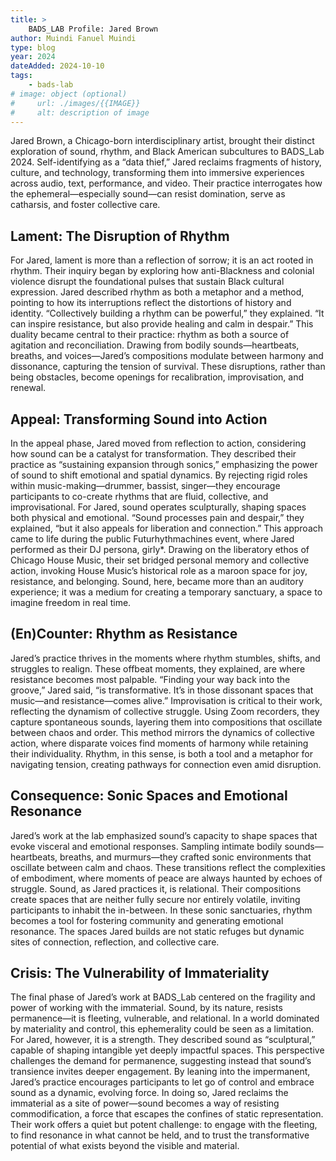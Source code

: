 ```yaml
---
title: >
    BADS_LAB Profile: Jared Brown
author: Muindi Fanuel Muindi
type: blog
year: 2024
dateAdded: 2024-10-10
tags:
    - bads-lab
# image: object (optional)
#     url: ./images/{{IMAGE}}
#     alt: description of image
---
```


Jared Brown, a Chicago-born interdisciplinary artist, brought their distinct exploration of sound, rhythm, and Black American subcultures to BADS_Lab 2024. Self-identifying as a “data thief,” Jared reclaims fragments of history, culture, and technology, transforming them into immersive experiences across audio, text, performance, and video. Their practice interrogates how the ephemeral—especially sound—can resist domination, serve as catharsis, and foster collective care.

## Lament: The Disruption of Rhythm

For Jared, lament is more than a reflection of sorrow; it is an act rooted in rhythm. Their inquiry began by exploring how anti-Blackness and colonial violence disrupt the foundational pulses that sustain Black cultural expression. Jared described rhythm as both a metaphor and a method, pointing to how its interruptions reflect the distortions of history and identity.
“Collectively building a rhythm can be powerful,” they explained. “It can inspire resistance, but also provide healing and calm in despair.” This duality became central to their practice: rhythm as both a source of agitation and reconciliation. Drawing from bodily sounds—heartbeats, breaths, and voices—Jared’s compositions modulate between harmony and dissonance, capturing the tension of survival. These disruptions, rather than being obstacles, become openings for recalibration, improvisation, and renewal.

## Appeal: Transforming Sound into Action

In the appeal phase, Jared moved from reflection to action, considering how sound can be a catalyst for transformation. They described their practice as “sustaining expansion through sonics,” emphasizing the power of sound to shift emotional and spatial dynamics. By rejecting rigid roles within music-making—drummer, bassist, singer—they encourage participants to co-create rhythms that are fluid, collective, and improvisational.
For Jared, sound operates sculpturally, shaping spaces both physical and emotional. “Sound processes pain and despair,” they explained, “but it also appeals for liberation and connection.” This approach came to life during the public Futurhythmachines event, where Jared performed as their DJ persona, girly\*. Drawing on the liberatory ethos of Chicago House Music, their set bridged personal memory and collective action, invoking House Music’s historical role as a maroon space for joy, resistance, and belonging. Sound, here, became more than an auditory experience; it was a medium for creating a temporary sanctuary, a space to imagine freedom in real time.

## (En)Counter: Rhythm as Resistance

Jared’s practice thrives in the moments where rhythm stumbles, shifts, and struggles to realign. These offbeat moments, they explained, are where resistance becomes most palpable. “Finding your way back into the groove,” Jared said, “is transformative. It’s in those dissonant spaces that music—and resistance—comes alive.”
Improvisation is critical to their work, reflecting the dynamism of collective struggle. Using Zoom recorders, they capture spontaneous sounds, layering them into compositions that oscillate between chaos and order. This method mirrors the dynamics of collective action, where disparate voices find moments of harmony while retaining their individuality. Rhythm, in this sense, is both a tool and a metaphor for navigating tension, creating pathways for connection even amid disruption.

## Consequence: Sonic Spaces and Emotional Resonance

Jared’s work at the lab emphasized sound’s capacity to shape spaces that evoke visceral and emotional responses. Sampling intimate bodily sounds—heartbeats, breaths, and murmurs—they crafted sonic environments that oscillate between calm and chaos. These transitions reflect the complexities of embodiment, where moments of peace are always haunted by echoes of struggle.
Sound, as Jared practices it, is relational. Their compositions create spaces that are neither fully secure nor entirely volatile, inviting participants to inhabit the in-between. In these sonic sanctuaries, rhythm becomes a tool for fostering community and generating emotional resonance. The spaces Jared builds are not static refuges but dynamic sites of connection, reflection, and collective care.

## Crisis: The Vulnerability of Immateriality

The final phase of Jared’s work at BADS_Lab centered on the fragility and power of working with the immaterial. Sound, by its nature, resists permanence—it is fleeting, vulnerable, and relational. In a world dominated by materiality and control, this ephemerality could be seen as a limitation. For Jared, however, it is a strength.
They described sound as “sculptural,” capable of shaping intangible yet deeply impactful spaces. This perspective challenges the demand for permanence, suggesting instead that sound’s transience invites deeper engagement. By leaning into the impermanent, Jared’s practice encourages participants to let go of control and embrace sound as a dynamic, evolving force.
In doing so, Jared reclaims the immaterial as a site of power—sound becomes a way of resisting commodification, a force that escapes the confines of static representation. Their work offers a quiet but potent challenge: to engage with the fleeting, to find resonance in what cannot be held, and to trust the transformative potential of what exists beyond the visible and material.
